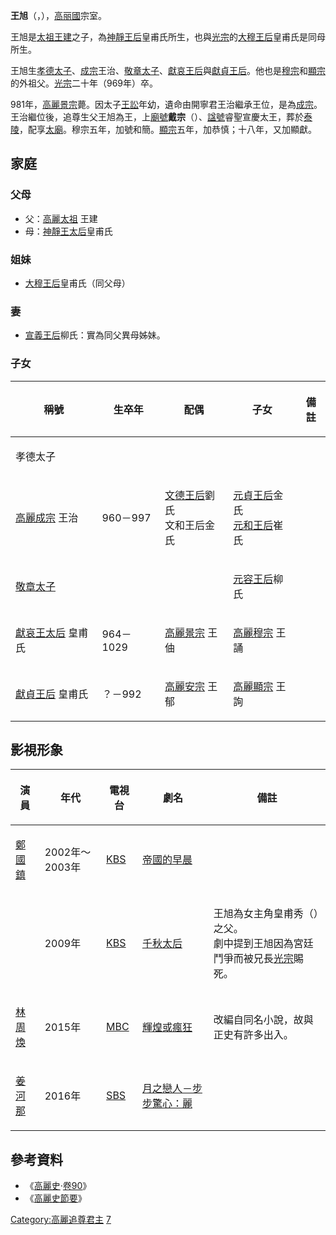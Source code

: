 '''王旭'''（{{lang-ko|왕욱}}，{{bd|？||969年|11月|}}），[[高丽國|高丽國]]宗室。

王旭是[[高麗太祖|太祖王建]]之子，為[[神靜太后|神靜王后]]皇甫氏所生，也與[[高麗光宗|光宗]]的[[大穆王后|大穆王后]]皇甫氏是同母所生。

王旭生[[孝德太子|孝德太子]]、[[高麗成宗|成宗]]王治、[[敬章太子|敬章太子]]、[[獻哀王后|獻哀王后]]與[[獻貞王后|獻貞王后]]。他也是[[高麗穆宗|穆宗]]和[[高麗顯宗|顯宗]]的外祖父。[[高麗光宗|光宗]]二十年（969年）卒。

981年，[[高麗景宗|高麗景宗]]薨。因太子[[高麗穆宗|王訟]]年幼，遺命由開寧君王治繼承王位，是為[[高麗成宗|成宗]]。王治繼位後，追尊生父王旭為王，上[[廟號|廟號]]'''戴宗'''（{{lang|ko|대종}}）、[[諡號|諡號]]睿聖宣慶太王，葬於[[高麗泰陵|泰陵]]，配享[[太廟|太廟]]。穆宗五年，加號和簡。[[高麗顯宗|顯宗]]五年，加恭慎；十八年，又加顯獻。

==家庭==

===父母===
*父：[[高麗太祖|高麗太祖]] 王建
*母：[[神靜王太后|神靜王太后]]皇甫氏

===姐妹===
*[[大穆王后|大穆王后]]皇甫氏（同父母）

===妻===
*[[宣義王后|宣義王后]]柳氏：實為同父異母姊妹。

=== 子女 ===
{| class="wikitable"
|-
! 稱號 !! 生卒年 !! 配偶 !! 子女 !! 備註
|-
| 孝德太子 ||  ||  ||  || 
|-
| [[高麗成宗|高麗成宗]] 王治 || 960－997 || [[文德王后|文德王后]]劉氏<br />文和王后金氏 || [[元貞王后|元貞王后]]金氏<br />[[元和王后|元和王后]]崔氏 || 
|-
| [[敬章太子|敬章太子]] ||  ||  || [[元容王后|元容王后]]柳氏 || 
|-
| [[獻哀王太后|獻哀王太后]] 皇甫氏 || 964－1029 || [[高麗景宗|高麗景宗]] 王伷 ||  [[高麗穆宗|高麗穆宗]] 王誦 || 
|-
| [[獻貞王后|獻貞王后]] 皇甫氏 || ？－992 || [[高麗安宗|高麗安宗]] 王郁 || [[高麗顯宗|高麗顯宗]] 王詢  || 
|}

==影視形象==
{| class="wikitable"
|-
! 演員 !! 年代 !! 電視台 !! 劇名 !! 備註
|-
| [[鄭國鎮|鄭國鎮]]  ||2002年～2003年 || [[KBS|KBS]] || [[帝國的早晨|帝國的早晨]] || 
|-
|   || 2009年 || [[KBS|KBS]] || [[千秋太后_(電視劇)|千秋太后]] || 王旭為女主角皇甫秀（{{lang|ko|황보수}}）之父。<br>劇中提到王旭因為宮廷鬥爭而被兄長[[高麗光宗|光宗]]賜死。
|-
| [[林周煥|林周煥]] || 2015年 || [[MBC|MBC]]|| [[輝煌或瘋狂|輝煌或瘋狂]] || 改編自同名小說，故與正史有許多出入。
|-
| [[姜河那|姜河那]] || 2016年 || [[SBS_(韓國)|SBS]]|| [[月之戀人－步步驚心：麗|月之戀人－步步驚心：麗]] || 
|}

==參考資料==
*《[[高麗史|高麗史]]·[[:s:高麗史90卷|卷90]]》
*《[[高麗史節要|高麗史節要]]》

{{高丽王朝君主}}

[[Category:高麗追尊君主|Category:高麗追尊君主]]
[[Category:高麗太祖王子|7]]